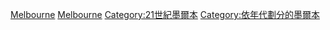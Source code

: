 {{DecadeCategoryNav|decade=2010|topic=墨爾本}}

[[Category:2010年代澳洲各城市|Melbourne]]
[[Category:2010年代維多利亞省|Melbourne]]
[[Category:21世紀墨爾本|Category:21世紀墨爾本]]
[[Category:依年代劃分的墨爾本‎|Category:依年代劃分的墨爾本‎]]